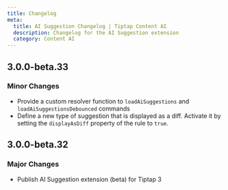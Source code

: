 ```yaml
---
title: Changelog
meta:
  title: AI Suggestion Changelog | Tiptap Content AI
  description: Changelog for the AI Suggestion extension
  category: Content AI
---
```


## 3.0.0-beta.33

### Minor Changes

- Provide a custom resolver function to `loadAiSuggestions` and `loadAiSuggestionsDebounced` commands
- Define a new type of suggestion that is displayed as a diff. Activate it by setting the `displayAsDiff` property of the rule to `true`.

## 3.0.0-beta.32

### Major Changes

- Publish AI Suggestion extension (beta) for Tiptap 3

